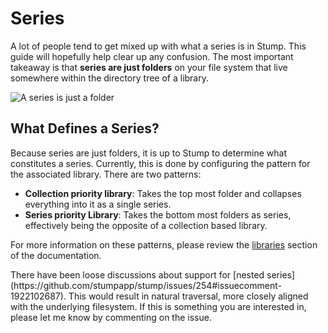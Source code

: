 
# Series

A lot of people tend to get mixed up with what a series is in Stump. This guide will hopefully help clear up any confusion. The most important takeaway is that **series are just folders** on your file system that live somewhere within the directory tree of a library.

![A series is just a folder](/images/1folder1series.gif)

## What Defines a Series?

Because series are just folders, it is up to Stump to determine what constitutes a series. Currently, this is done by configuring the pattern for the associated library. There are two patterns:

- **Collection priority library**: Takes the top most folder and collapses everything into it as a single series.
- **Series priority Library**: Takes the bottom most folders as series, effectively being the opposite of a collection based library.

For more information on these patterns, please review the [libraries](/guides/basics/libraries) section of the documentation.

<Callout emoji="👀">
	There have been loose discussions about support for [nested
	series](https://github.com/stumpapp/stump/issues/254#issuecomment-1922102687). This would result
	in natural traversal, more closely aligned with the underlying filesystem. If this is something
	you are interested in, please let me know by commenting on the issue.
</Callout>
